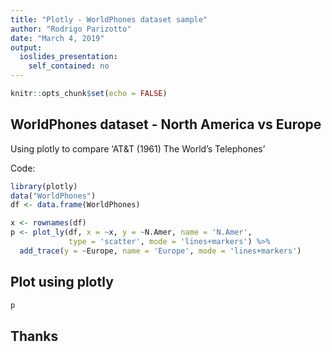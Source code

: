 ```yaml
---
title: "Plotly - WorldPhones dataset sample"
author: "Rodrigo Parizotto"
date: "March 4, 2019"
output: 
  ioslides_presentation: 
    self_contained: no
---
```


```r
knitr::opts_chunk$set(echo = FALSE)
```

## WorldPhones dataset - North America vs Europe 
Using plotly to compare 'AT&T (1961) The World's Telephones' 

Code:
```r
library(plotly)
data("WorldPhones")
df <- data.frame(WorldPhones)

x <- rownames(df)
p <- plot_ly(df, x = ~x, y = ~N.Amer, name = 'N.Amer', 
             type = 'scatter', mode = 'lines+markers') %>%
  add_trace(y = ~Europe, name = 'Europe', mode = 'lines+markers')


```

## Plot using plotly
```r
p
```

## Thanks
